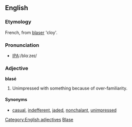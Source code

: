 ==English==

===Etymology===
French, from [[blaser]] 'cloy'.

===Pronunciation===
*[[w:International Phonetic Alphabet|IPA]]:/blɑːzeɪ/

===Adjective===
'''blasé'''
# Unimpressed with something because of over-familiarity.

====Synonyms====
* [[casual]], [[indefferent]], [[jaded]], [[nonchalant]], [[unimpressed]]

[[Category:English adjectives]]
[[Category:English words spelled with diacritics or ligatures|Blase]]